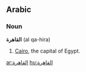 == Arabic ==
===Noun===<!-- does arabic distiniguish common and proper nouns? -->
'''القاهرة''' (al qa-hira) 

# [[Cairo]], the capital of Egypt.

[[ar:القاهرة]]
[[hu:القاهرة]]